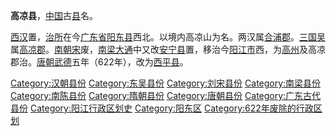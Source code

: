 '''高凉县'''，[[中国|中国]]古[[县|县]]名。

[[西汉|西汉]]置，[[治所|治所]]在今[[广东省|广东省]][[阳东县|阳东县]]西北。以境内高凉山为名。两汉属[[合浦郡|合浦郡]]。[[三国吴|三国吴]]属[[高凉郡_(东汉)|高凉郡]]。[[南朝宋|南朝宋]]废，[[南梁|南梁]][[大通_(南梁)|大通]]中又改[[安宁县|安宁县]]置，移治今[[阳江市|阳江市]]西，为[[高州_(广东)|高州]]及高凉郡治。[[唐朝|唐朝]][[武德|武德]]五年（622年），改为[[西平县_(唐朝)|西平县]]。

{{广东行政区划小作品}}
{{DEFAULTSORT:G}}
[[Category:汉朝县份|Category:汉朝县份]]
[[Category:东吴县份|Category:东吴县份]]
[[Category:刘宋县份|Category:刘宋县份]]
[[Category:南梁县份|Category:南梁县份]]
[[Category:南陈县份|Category:南陈县份]]
[[Category:隋朝县份|Category:隋朝县份]]
[[Category:唐朝县份|Category:唐朝县份]]
[[Category:广东古代县份|Category:广东古代县份]]
[[Category:阳江行政区划史|Category:阳江行政区划史]]
[[Category:阳东区|Category:阳东区]]
[[Category:622年废除的行政区划|Category:622年废除的行政区划]]